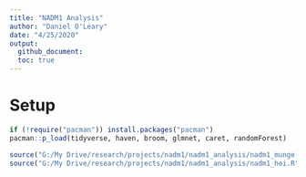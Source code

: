```yaml
---
title: "NADM1 Analysis"
author: "Daniel O'Leary"
date: "4/25/2020"
output: 
  github_document:
  toc: true
---
```


# Setup

```r
if (!require("pacman")) install.packages("pacman")
pacman::p_load(tidyverse, haven, broom, glmnet, caret, randomForest)
```

```r
source("G:/My Drive/research/projects/nadm1/nadm1_analysis/nadm1_munge.R")
source("G:/My Drive/research/projects/nadm1/nadm1_analysis/nadm1_hei.R")
```